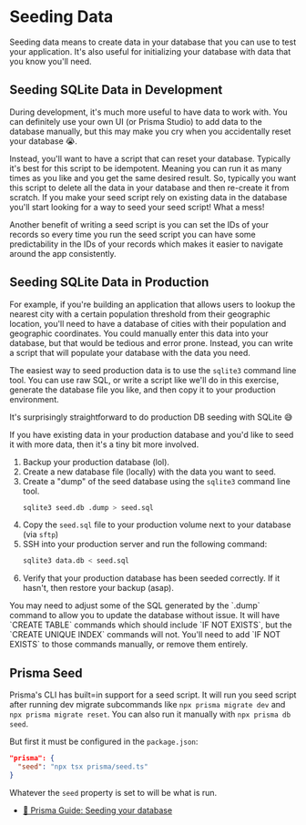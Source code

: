 # Seeding Data

Seeding data means to create data in your database that you can use to test your
application. It's also useful for initializing your database with data that you
know you'll need.

## Seeding SQLite Data in Development

During development, it's much more useful to have data to work with. You can
definitely use your own UI (or Prisma Studio) to add data to the database
manually, but this may make you cry when you accidentally reset your database
😭.

Instead, you'll want to have a script that can reset your database. Typically
it's best for this script to be idempotent. Meaning you can run it as many times
as you like and you get the same desired result. So, typically you want this
script to delete all the data in your database and then re-create it from
scratch. If you make your seed script rely on existing data in the database
you'll start looking for a way to seed your seed script! What a mess!

Another benefit of writing a seed script is you can set the IDs of your records
so every time you run the seed script you can have some predictability in the
IDs of your records which makes it easier to navigate around the app
consistently.

## Seeding SQLite Data in Production

For example, if you're building an application that allows users to lookup the
nearest city with a certain population threshold from their geographic location,
you'll need to have a database of cities with their population and geographic
coordinates. You could manually enter this data into your database, but that
would be tedious and error prone. Instead, you can write a script that will
populate your database with the data you need.

The easiest way to seed production data is to use the `sqlite3` command line
tool. You can use raw SQL, or write a script like we'll do in this exercise,
generate the database file you like, and then copy it to your production
environment.

It's surprisingly straightforward to do production DB seeding with SQLite 😅

If you have existing data in your production database and you'd like to seed it
with more data, then it's a tiny bit more involved.

1. Backup your production database (lol).
1. Create a new database file (locally) with the data you want to seed.
1. Create a "dump" of the seed database using the `sqlite3` command line tool.
   ```sh nonumber
   sqlite3 seed.db .dump > seed.sql
   ```
1. Copy the `seed.sql` file to your production volume next to your database
   (via `sftp`)
1. SSH into your production server and run the following command:
   ```sh nonumber
   sqlite3 data.db < seed.sql
   ```
1. Verify that your production database has been seeded correctly. If it hasn't,
   then restore your backup (asap).

<callout-warning>
	You may need to adjust some of the SQL generated by the `.dump` command to
	allow you to update the database without issue. It will have `CREATE TABLE`
	commands which should include `IF NOT EXISTS`, but the `CREATE UNIQUE INDEX`
	commands will not. You'll need to add `IF NOT EXISTS` to those commands
	manually, or remove them entirely.
</callout-warning>

## Prisma Seed

Prisma's CLI has built=in support for a seed script. It will run you seed script
after running dev migrate subcommands like `npx prisma migrate dev` and
`npx prisma migrate reset`. You can also run it manually with
`npx prisma db seed`.

But first it must be configured in the `package.json`:

```json
"prisma": {
  "seed": "npx tsx prisma/seed.ts"
}
```

Whatever the `seed` property is set to will be what is run.

- [📜 Prisma Guide: Seeding your database](https://www.prisma.io/docs/guides/migrate/seed-database)
